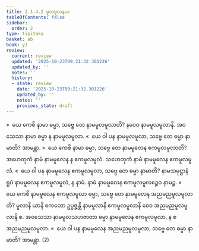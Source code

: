 ```yaml
---
title: 2.1.4.2 မူလမူလနယ
tableOfContents: false
sidebar:
  order: 2
type: tipitaka
basket: ab
book: y1
review:
  current: review
  updated: '2025-10-23T09:21:32.301226'
  updated_by: ''
  notes: ''
  history:
  - state: review
    date: '2025-10-23T09:21:32.301226'
    updated_by: ''
    notes: ''
    previous_state: draft
---
```



<ReviewStatus review={frontmatter.review} showDetails={true} />

<HypothesisAnnotation frontmatter={frontmatter} />

<DynamicBreadcrumb />

<Division number="89" book="y1" e="ch" v="33" p="13">

<Paragraph number="224" book="y1">
»  ယေ ကေစိ နာမာ ဓမ္မာ, သဗ္ဗေ တေ နာမမူလမူလာတိ?
</Paragraph>

<Paragraph number="225" book="y1">
နဝေဝ နာမမူလမူလာနိ. အဝသေသာ နာမာ ဓမ္မာ န နာမမူလမူလာ.
</Paragraph>

<Paragraph number="226" book="y1">
«  ယေ ဝါ ပန နာမမူလမူလာ, သဗ္ဗေ တေ ဓမ္မာ နာမာတိ? အာမန္တာ.
</Paragraph>

</Division>
<Division number="90" book="y1" e="ch" v="33" p="13">

<Paragraph number="227" book="y1">
»  ယေ ကေစိ နာမာ ဓမ္မာ, သဗ္ဗေ တေ နာမမူလေန ဧကမူလမူလာတိ?
</Paragraph>

<Paragraph number="228" book="y1">
အဟေတုကံ နာမံ နာမမူလေန န ဧကမူလမူလံ. သဟေတုကံ နာမံ နာမမူလေန ဧကမူလမူလံ.
</Paragraph>

<Paragraph number="229" book="y1">
«  ယေ ဝါ ပန နာမမူလေန ဧကမူလမူလာ, သဗ္ဗေ တေ ဓမ္မာ နာမာတိ?
</Paragraph>

<Paragraph number="230" book="y1">
နာမသမုဋ္ဌာနံ ရူပံ နာမမူလေန ဧကမူလမူလံ, န နာမံ. နာမံ နာမမူလေန ဧကမူလမူလဉ္စေဝ နာမဉ္စ.
</Paragraph>

</Division>
<Division number="91" book="y1" e="ch" v="33" p="13">

<Paragraph number="231" book="y1">
»  ယေ ကေစိ နာမမူလေန ဧကမူလမူလာ ဓမ္မာ, သဗ္ဗေ တေ နာမမူလေန အညမညမူလမူလာတိ?
</Paragraph>

<Paragraph number="232" book="y1">
မူလာနိ ယာနိ ဧကတော ဥပ္ပဇ္ဇန္တိ နာမမူလာနိ ဧကမူလမူလာနိ စေဝ အညမညမူလမူလာနိ စ. အဝသေသာ နာမမူလသဟဇာတာ ဓမ္မာ နာမမူလေန ဧကမူလမူလာ, န စ အညမညမူလမူလာ.
</Paragraph>

<Paragraph number="233" book="y1">
«  ယေ ဝါ ပန နာမမူလေန အညမညမူလမူလာ, သဗ္ဗေ တေ ဓမ္မာ နာမာတိ? အာမန္တာ. (2)
</Paragraph>
</Division>